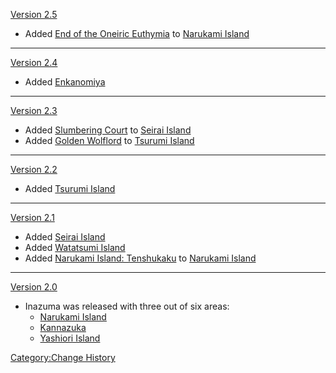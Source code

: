[[Version 2.5]]
* Added [[End of the Oneiric Euthymia]] to [[Narukami Island]]
----
[[Version 2.4]]
* Added [[Enkanomiya]]
----
[[Version 2.3]]
* Added [[Slumbering Court]] to [[Seirai Island]]
* Added [[Golden Wolflord]] to [[Tsurumi Island]]
----
[[Version 2.2]]
* Added [[Tsurumi Island]]
----
[[Version 2.1]]
* Added [[Seirai Island]]
* Added [[Watatsumi Island]]
* Added [[Narukami Island: Tenshukaku]] to [[Narukami Island]]
----
[[Version 2.0]]
*Inazuma was released with three out of six areas:
** [[Narukami Island]]
** [[Kannazuka]]
** [[Yashiori Island]]
<noinclude>[[Category:Change History]]</noinclude>